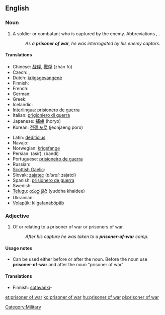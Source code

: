 ==English==
{{wikipedia}}

===Noun===
{{en-noun|sg=[[prisoner]] [[of]] [[war]]|pl=prisoners of war}}

# A soldier or combatant who is captured by the enemy.  Abbreviations {{term|POW}}, {{term|PW}}.
#: ''As a '''prisoner of war''', he was interrogated by his enemy captors.''

====Translations====
{{trans-top|soldier or combatant captured by the enemy}}
* Chinese: [[战俘]], [[戰俘]] (zhàn fú)
* Czech: {{t-|cs|zajatec|m}}, {{t-|cs|válečný zajatec|m}}
* Dutch: [[krijgsgevangene]]
* Finnish: {{t+|fi|sotavanki}}
* French: {{t-|fr|prisonnier de guerre|m}}
* German: {{t-|de|Kriegsgefangene|m}}
* Greek: {{t-|el|αιχμάλωτος πολέμου|tr=ekhmálotos polému}}
* Icelandic: {{t-|is|stríðsfangi|m}}
* [[Interlingua]]: [[prisionero de guerra]]
* Italian: [[prigioniero di guerra]] {{m}}
* Japanese: [[捕虜]] (horyo)
* Korean: [[전쟁 포로]] (jeonjaeng poro)
{{trans-mid}}
* Latin: [[dediticius]] {{m}}
* Navajo: {{tø|nv|yiisnááh}}
* Norwegian: [[krigsfange]] {{m}}
* Persian: {{fa-Arab|[[اسیر]]}} (asir), {{fa-Arab|[[بندی]]}} (bandi)
* Portuguese: [[prisioneiro de guerra]] {{m}}
* Russian: {{t+|ru|военнопленный|m|tr=vojennoplénnyj}}
* [[Scottish Gaelic]]: {{t-|gd|prìosanach-chogaidh|m|xs=Scottish Gaelic}}
* Slovak: [[zajatec]] {{m}} (''plural:'' zajatci)
* Spanish: [[prisionero de guerra]] {{m}}
* Swedish: {{t|sv|krigsfånge}}
* [[Telugu]]: [[యుద్ధ ఖైదీ]] (yuddha khaidee)
* Ukrainian: {{t+|uk|бранець|m|tr=bránets'|xs=Ukrainian}}
* [[Volapük]]: [[kligafanäböpäb]]
{{trans-bottom}}

===Adjective===
{{infl|en|adjective|head=[[prisoner]]-[[of]]-[[war]]}}

# Of or relating to a prisoner of war or prisoners of war.
#: ''After his capture he was taken to a '''prisoner-of-war''' camp.''
====Usage notes====
* Can be used either before or after the noun. Before the noun use '''prisoner-of-war''' and after the noun "prisoner of war"

{{rfv}}
====Translations====
{{trans-top|of or relating to prisoner of war}}
* Finnish: [[sotavanki]]-
{{trans-mid}}
{{trans-bottom}}

[[Category:Military]]

[[et:prisoner of war]]
[[ko:prisoner of war]]
[[hu:prisoner of war]]
[[pl:prisoner of war]]